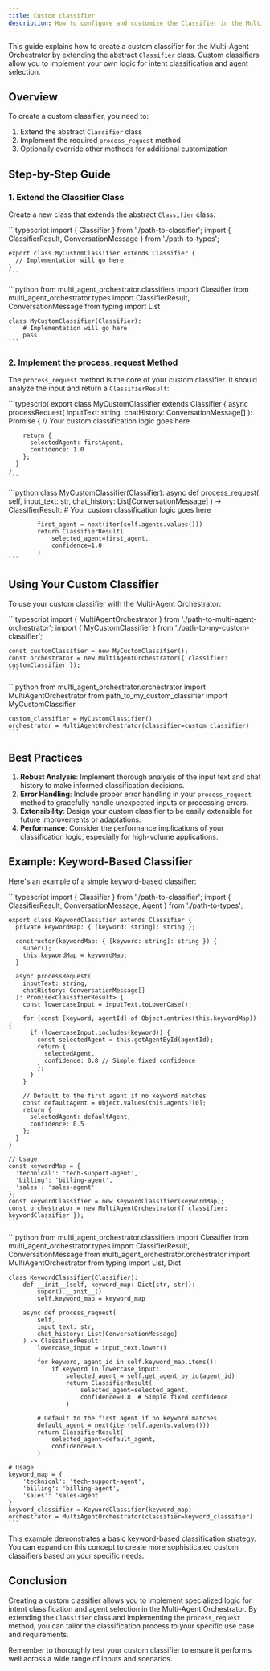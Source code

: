 ```yaml
---
title: Custom classifier
description: How to configure and customize the Classifier in the Multi-Agent Orchestrator System
---
```


This guide explains how to create a custom classifier for the Multi-Agent Orchestrator by extending the abstract `Classifier` class. Custom classifiers allow you to implement your own logic for intent classification and agent selection.

## Overview

To create a custom classifier, you need to:

1. Extend the abstract `Classifier` class
2. Implement the required `process_request` method
3. Optionally override other methods for additional customization

## Step-by-Step Guide

### 1. Extend the Classifier Class

Create a new class that extends the abstract `Classifier` class:


<Tabs syncKey="runtime">
  <TabItem label="TypeScript" icon="seti:typescript" color="blue">
    ```typescript
    import { Classifier } from './path-to-classifier';
    import { ClassifierResult, ConversationMessage } from './path-to-types';

    export class MyCustomClassifier extends Classifier {
      // Implementation will go here
    }
    ```
  </TabItem>
  <TabItem label="Python" icon="seti:python">
    ```python
    from multi_agent_orchestrator.classifiers import Classifier
    from multi_agent_orchestrator.types import ClassifierResult, ConversationMessage
    from typing import List

    class MyCustomClassifier(Classifier):
        # Implementation will go here
        pass
    ```
  </TabItem>
</Tabs>

### 2. Implement the process_request Method

The `process_request` method is the core of your custom classifier. It should analyze the input and return a `ClassifierResult`:

<Tabs syncKey="runtime">
  <TabItem label="TypeScript" icon="seti:typescript" color="blue">
    ```typescript
    export class MyCustomClassifier extends Classifier {
      async processRequest(
        inputText: string,
        chatHistory: ConversationMessage[]
      ): Promise<ClassifierResult> {
        // Your custom classification logic goes here

        return {
          selectedAgent: firstAgent,
          confidence: 1.0
        };
      }
    }
    ```
  </TabItem>
  <TabItem label="Python" icon="seti:python">
    ```python
    class MyCustomClassifier(Classifier):
        async def process_request(
            self,
            input_text: str,
            chat_history: List[ConversationMessage]
        ) -> ClassifierResult:
            # Your custom classification logic goes here

            first_agent = next(iter(self.agents.values()))
            return ClassifierResult(
                selected_agent=first_agent,
                confidence=1.0
            )
    ```
  </TabItem>
</Tabs>

## Using Your Custom Classifier

To use your custom classifier with the Multi-Agent Orchestrator:

<Tabs syncKey="runtime">
  <TabItem label="TypeScript" icon="seti:typescript" color="blue">
    ```typescript
    import { MultiAgentOrchestrator } from './path-to-multi-agent-orchestrator';
    import { MyCustomClassifier } from './path-to-my-custom-classifier';

    const customClassifier = new MyCustomClassifier();
    const orchestrator = new MultiAgentOrchestrator({ classifier: customClassifier });
    ```
  </TabItem>
  <TabItem label="Python" icon="seti:python">
    ```python
    from multi_agent_orchestrator.orchestrator import MultiAgentOrchestrator
    from path_to_my_custom_classifier import MyCustomClassifier

    custom_classifier = MyCustomClassifier()
    orchestrator = MultiAgentOrchestrator(classifier=custom_classifier)
    ```
  </TabItem>
</Tabs>

## Best Practices

1. **Robust Analysis**: Implement thorough analysis of the input text and chat history to make informed classification decisions.
2. **Error Handling**: Include proper error handling in your `process_request` method to gracefully handle unexpected inputs or processing errors.
3. **Extensibility**: Design your custom classifier to be easily extensible for future improvements or adaptations.
4. **Performance**: Consider the performance implications of your classification logic, especially for high-volume applications.

## Example: Keyword-Based Classifier

Here's an example of a simple keyword-based classifier:

<Tabs syncKey="runtime">
  <TabItem label="TypeScript" icon="seti:typescript" color="blue">
    ```typescript
    import { Classifier } from './path-to-classifier';
    import { ClassifierResult, ConversationMessage, Agent } from './path-to-types';

    export class KeywordClassifier extends Classifier {
      private keywordMap: { [keyword: string]: string };

      constructor(keywordMap: { [keyword: string]: string }) {
        super();
        this.keywordMap = keywordMap;
      }

      async processRequest(
        inputText: string,
        chatHistory: ConversationMessage[]
      ): Promise<ClassifierResult> {
        const lowercaseInput = inputText.toLowerCase();

        for (const [keyword, agentId] of Object.entries(this.keywordMap)) {
          if (lowercaseInput.includes(keyword)) {
            const selectedAgent = this.getAgentById(agentId);
            return {
              selectedAgent,
              confidence: 0.8 // Simple fixed confidence
            };
          }
        }

        // Default to the first agent if no keyword matches
        const defaultAgent = Object.values(this.agents)[0];
        return {
          selectedAgent: defaultAgent,
          confidence: 0.5
        };
      }
    }

    // Usage
    const keywordMap = {
      'technical': 'tech-support-agent',
      'billing': 'billing-agent',
      'sales': 'sales-agent'
    };
    const keywordClassifier = new KeywordClassifier(keywordMap);
    const orchestrator = new MultiAgentOrchestrator({ classifier: keywordClassifier });
    ```
  </TabItem>
  <TabItem label="Python" icon="seti:python">
    ```python
    from multi_agent_orchestrator.classifiers import Classifier
    from multi_agent_orchestrator.types import ClassifierResult, ConversationMessage
    from multi_agent_orchestrator.orchestrator import MultiAgentOrchestrator
    from typing import List, Dict

    class KeywordClassifier(Classifier):
        def __init__(self, keyword_map: Dict[str, str]):
            super().__init__()
            self.keyword_map = keyword_map

        async def process_request(
            self,
            input_text: str,
            chat_history: List[ConversationMessage]
        ) -> ClassifierResult:
            lowercase_input = input_text.lower()

            for keyword, agent_id in self.keyword_map.items():
                if keyword in lowercase_input:
                    selected_agent = self.get_agent_by_id(agent_id)
                    return ClassifierResult(
                        selected_agent=selected_agent,
                        confidence=0.8  # Simple fixed confidence
                    )

            # Default to the first agent if no keyword matches
            default_agent = next(iter(self.agents.values()))
            return ClassifierResult(
                selected_agent=default_agent,
                confidence=0.5
            )

    # Usage
    keyword_map = {
        'technical': 'tech-support-agent',
        'billing': 'billing-agent',
        'sales': 'sales-agent'
    }
    keyword_classifier = KeywordClassifier(keyword_map)
    orchestrator = MultiAgentOrchestrator(classifier=keyword_classifier)
    ```
  </TabItem>
</Tabs>

This example demonstrates a basic keyword-based classification strategy. You can expand on this concept to create more sophisticated custom classifiers based on your specific needs.

## Conclusion

Creating a custom classifier allows you to implement specialized logic for intent classification and agent selection in the Multi-Agent Orchestrator. By extending the `Classifier` class and implementing the `process_request` method, you can tailor the classification process to your specific use case and requirements.

Remember to thoroughly test your custom classifier to ensure it performs well across a wide range of inputs and scenarios.
